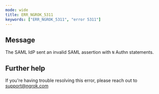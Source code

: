 ```yaml
---
mode: wide
title: ERR_NGROK_5311
keywords: ["ERR_NGROK_5311", "error 5311"]
---
```


## Message

The SAML IdP sent an invalid SAML assertion with `N` Authn statements.

## Further help

If you're having trouble resolving this error, please reach out to [support@ngrok.com](mailto:support@ngrok.com?subject=Help%20with%20ERR_NGROK_5311)
